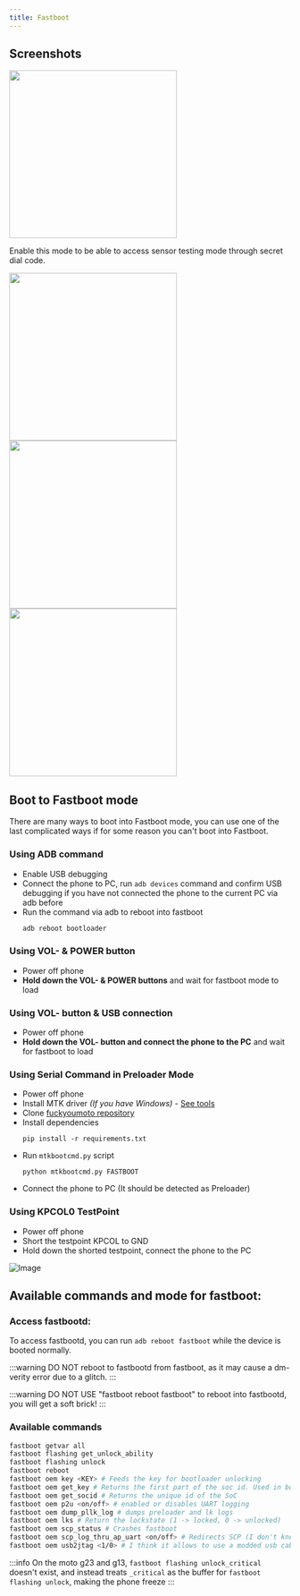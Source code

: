```yaml
---
title: Fastboot
---
```





## Screenshots

<Tabs>
    <TabItem value="0" label="Main menu" default>
        <img src={menuImg} width="300" />
    </TabItem>
    <TabItem value="1" label="Start / Factory / BpTools modes">
        <p>Enable this mode to be able to access sensor testing mode through secret dial code.</p>
        <img src={startedImg} width="300" />
    </TabItem>
    <TabItem value="2" label="Switch console">
        <img src={switchConsoleImg} width="300" />
    </TabItem>
    <TabItem value="3" label="Bootloader logs">
        <img src={logsImg} width="300" />
    </TabItem>
</Tabs>

## Boot to Fastboot mode
There are many ways to boot into Fastboot mode, you can use one of the last complicated ways if for some reason you can't boot into Fastboot.

### Using ADB command
- Enable USB debugging
- Connect the phone to PC, run ```adb devices``` command and confirm USB debugging if you have not connected the phone to the current PC via adb before
- Run the command via adb to reboot into fastboot
    ```sh
    adb reboot bootloader
    ```

### Using VOL- & POWER button
- Power off phone
- **Hold down the VOL- & POWER buttons** and wait for fastboot mode to load

### Using VOL- button & USB connection
- Power off phone
- **Hold down the VOL- button and connect the phone to the PC** and wait for fastboot to load

### Using Serial Command in Preloader Mode
- Power off phone
- Install MTK driver _(If you have Windows)_ - [See tools](../dev/tools.md)
- Clone [fuckyoumoto repository](https://github.com/moto-penangf/fuckyoumoto)
- Install dependencies
    ```shell
    pip install -r requirements.txt
    ```
- Run ``mtkbootcmd.py`` script
    ```shell
    python mtkbootcmd.py FASTBOOT
    ```
- Connect the phone to PC (It should be detected as Preloader)

### Using KPCOL0 TestPoint
- Power off phone
- Short the testpoint KPCOL to GND
- Hold down the shorted testpoint, connect the phone to the PC

![Image](../../static/assets/pcs-mode-kpcol0.png)

## Available commands and mode for fastboot:

### Access fastbootd:
To access fastbootd, you can run `adb reboot fastboot` while the device is booted normally.

:::warning
DO NOT reboot to fastbootd from fastboot, as it may cause a dm-verity error due to a glitch.
:::

:::warning
DO NOT USE "fastboot reboot fastboot" to reboot into fastbootd, you will get a soft brick!
:::

### Available commands

```sh
fastboot getvar all
fastboot flashing get_unlock_ability
fastboot flashing unlock
fastboot reboot
fastboot oem key <KEY> # Feeds the key for bootloader unlocking
fastboot oem get_key # Returns the first part of the soc id. Used in bootloader unlocking
fastboot oem get_socid # Returns the unique id of the SoC
fastboot oem p2u <on/off> # enabled or disables UART logging
fastboot oem dump_pllk_log # dumps preloader and lk logs
fastboot oem lks # Return the lockstate (1 -> locked, 0 -> unlocked)
fastboot oem scp_status # Crashes fastboot
fastboot oem scp_log_thru_ap_uart <on/off> # Redirects SCP (I don't know what it is) to UART
fastboot oem usb2jtag <1/0> # I think it allows to use a modded usb cable as a JTAG?
```

:::info
On the moto g23 and g13, `fastboot flashing unlock_critical` doesn't exist, and instead treats `_critical` as the buffer for
`fastboot flashing unlock`, making the phone freeze
:::
